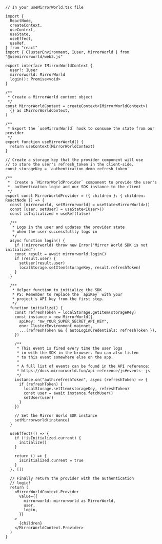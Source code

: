 ```tsx
// In your useMirrorWorld.tsx file

import {
  ReactNode,
  createContext,
  useContext,
  useState,
  useEffect,
  useRef,
} from "react"
import { ClusterEnvironment, IUser, MirrorWorld } from "@usemirrorworld/web3.js"

export interface IMirrorWorldContext {
  user?: IUser
  mirrorworld: MirrorWorld
  login(): Promise<void>
}

/**
 * Create a MirrorWorld context object
 */
const MirrorWorldContext = createContext<IMirrorWorldContext>(
  {} as IMirrorWorldContext,
)

/**
 * Export the `useMirrorWorld` hook to consume the state from our provider
 */
export function useMirrorWorld() {
  return useContext(MirrorWorldContext)
}

// Create a storage key that the provider component will use
// to store the user's refresh_token in the client-side.
const storageKey = `authentication_demo_refresh_token`

/**
 *  Create a `MirrorWorldProvider` component to provide the user's
 *  authentication logic and our SDK instance to the client
 */
export const MirrorWorldProvider = ({ children }: { children: ReactNode }) => {
  const [mirrorworld, setMirrorworld] = useState<MirrorWorld>()
  const [user, setUser] = useState<IUser>()
  const isInitialized = useRef(false)

  /**
   * Logs in the user and updates the provider state
   * when the user successfullly logs in
   */
  async function login() {
    if (!mirrorworld) throw new Error("Mirror World SDK is not initialized")
    const result = await mirrorworld.login()
    if (result.user) {
      setUser(result.user)
      localStorage.setItem(storageKey, result.refreshToken)
    }
  }

  /**
   * Helper function to initialize the SDK
   * PS: Remember to replace the `apiKey` with your
   * project's API key from the first step.
   */
  function initialize() {
    const refreshToken = localStorage.getItem(storageKey)
    const instance = new MirrorWorld({
      apiKey: "mw_YOUR_SUPER_SECRET_API_KEY",
      env: ClusterEnvironment.mainnet,
      ...(refreshToken && { autoLoginCredentials: refreshToken }),
    })

    /**
     * This event is fired every time the user logs
     * in with the SDK in the browser. You can also listen
     * to this event somewhere else on the app.
     *
     * A full list of events can be found in the API reference:
     * https://docs.mirrorworld.fun/api-reference/js#events--js
     */
    instance.on("auth:refreshToken", async (refreshToken) => {
      if (refreshToken) {
        localStorage.setItem(storageKey, refreshToken)
        const user = await instance.fetchUser()
        setUser(user)
      }
    })

    // Set the Mirror World SDK instance
    setMirrorworld(instance)
  }

  useEffect(() => {
    if (!isInitialized.current) {
      initialize()
    }

    return () => {
      isInitialized.current = true
    }
  }, [])

  // Finally return the provider with the authentication
  // logic!
  return (
    <MirrorWorldContext.Provider
      value={{
        mirrorworld: mirrorworld as MirrorWorld,
        user,
        login,
      }}
    >
      {children}
    </MirrorWorldContext.Provider>
  )
}
```
